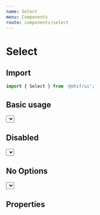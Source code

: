 ```yaml
---
name: Select
menu: Components
route: components/select
---
```



# Select

## Import

```javascript
import { Select } from '@ohif/ui';
```

## Basic usage

<Playground>
  <div className="flex flex-col flex-1 p-4 items-center">
    <div className="w-20">
      <Select
        options={[
          { value: 'one', label: 'one' },
          { value: 'two', label: 'two' },
          { value: 'three', label: 'three' },
          { value: 'four', label: 'four' },
        ]}
      />
    </div>
  </div>
</Playground>

## Disabled

<Playground>
  <div className="flex flex-col flex-1 p-4 items-center">
    <div className="w-20">
      <Select
        isDisabled
        options={[
          { value: 'one', label: 'one' },
          { value: 'two', label: 'two' },
          { value: 'three', label: 'three' },
          { value: 'four', label: 'four' },
        ]}
      />
    </div>
  </div>
</Playground>

## No Options

<Playground>
  <div className="flex flex-col flex-1 p-4 items-center">
    <div className="w-20">
      <Select
        noOptionsMessage={() => {
          'No Options';
        }}
        options={[]}
      />
    </div>
  </div>
</Playground>

## Properties

<Props of={Select} />
